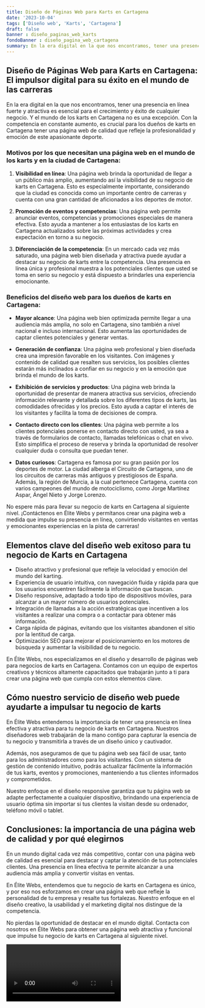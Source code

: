 ```yaml
---
title: Diseño de Páginas Web para Karts en Cartagena
date: '2023-10-04'
tags: ['Diseño web', 'Karts', 'Cartagena']
draft: false
banner : diseño_paginas_web_karts
fondoBanner : diseño_pagina_web_cartagena
summary: En la era digital en la que nos encontramos, tener una presencia en línea fuerte y atractiva es esencial para el crecimiento y éxito de cualquier negocio. Y el mundo de los karts en Cartagena no es una excepción. Con la competencia en constante aumento, es crucial para los dueños de karts en Cartagena tener una página web de calidad que refleje la profesionalidad y emoción de este apasionante deporte.
---
```


## Diseño de Páginas Web para Karts en Cartagena: El impulsor digital para su éxito en el mundo de las carreras

En la era digital en la que nos encontramos, tener una presencia en línea fuerte y atractiva es esencial para el crecimiento y éxito de cualquier negocio. Y el mundo de los karts en Cartagena no es una excepción. Con la competencia en constante aumento, es crucial para los dueños de karts en Cartagena tener una página web de calidad que refleje la profesionalidad y emoción de este apasionante deporte.

### Motivos por los que necesitan una página web en el mundo de los karts y en la ciudad de Cartagena:

1. **Visibilidad en línea**: Una página web brinda la oportunidad de llegar a un público más amplio, aumentando así la visibilidad de su negocio de karts en Cartagena. Esto es especialmente importante, considerando que la ciudad es conocida como un importante centro de carreras y cuenta con una gran cantidad de aficionados a los deportes de motor.

2. **Promoción de eventos y competencias**: Una página web permite anunciar eventos, competencias y promociones especiales de manera efectiva. Esto ayuda a mantener a los entusiastas de los karts en Cartagena actualizados sobre las próximas actividades y crea expectación en torno a su negocio.

3. **Diferenciación de la competencia**: En un mercado cada vez más saturado, una página web bien diseñada y atractiva puede ayudar a destacar su negocio de karts entre la competencia. Una presencia en línea única y profesional muestra a los potenciales clientes que usted se toma en serio su negocio y está dispuesto a brindarles una experiencia emocionante.

### Beneficios del diseño web para los dueños de karts en Cartagena:

- **Mayor alcance**: Una página web bien optimizada permite llegar a una audiencia más amplia, no solo en Cartagena, sino también a nivel nacional e incluso internacional. Esto aumenta las oportunidades de captar clientes potenciales y generar ventas.

- **Generación de confianza**: Una página web profesional y bien diseñada crea una impresión favorable en los visitantes. Con imágenes y contenido de calidad que resalten sus servicios, los posibles clientes estarán más inclinados a confiar en su negocio y en la emoción que brinda el mundo de los karts.

- **Exhibición de servicios y productos**: Una página web brinda la oportunidad de presentar de manera atractiva sus servicios, ofreciendo información relevante y detallada sobre los diferentes tipos de karts, las comodidades ofrecidas y los precios. Esto ayuda a captar el interés de los visitantes y facilita la toma de decisiones de compra.

- **Contacto directo con los clientes**: Una página web permite a los clientes potenciales ponerse en contacto directo con usted, ya sea a través de formularios de contacto, llamadas telefónicas o chat en vivo. Esto simplifica el proceso de reserva y brinda la oportunidad de resolver cualquier duda o consulta que puedan tener.

- **Datos curiosos**: Cartagena es famosa por su gran pasión por los deportes de motor. La ciudad alberga el Circuito de Cartagena, uno de los circuitos de carreras más antiguos y prestigiosos de España. Además, la región de Murcia, a la cual pertenece Cartagena, cuenta con varios campeones del mundo de motociclismo, como Jorge Martínez Aspar, Ángel Nieto y Jorge Lorenzo.

No espere más para llevar su negocio de karts en Cartagena al siguiente nivel. ¡Contáctenos en Élite Webs y permítanos crear una página web a medida que impulse su presencia en línea, convirtiendo visitantes en ventas y emocionantes experiencias en la pista de carreras!

<GifSeo />

<Cta />

## Elementos clave del diseño web exitoso para tu negocio de Karts en Cartagena

- Diseño atractivo y profesional que refleje la velocidad y emoción del mundo del karting.
- Experiencia de usuario intuitiva, con navegación fluida y rápida para que los usuarios encuentren fácilmente la información que buscan.
- Diseño responsive, adaptado a todo tipo de dispositivos móviles, para alcanzar a un mayor número de usuarios potenciales.
- Integración de llamadas a la acción estratégicas que incentiven a los visitantes a realizar una compra o a contactar para obtener más información.
- Carga rápida de páginas, evitando que los visitantes abandonen el sitio por la lentitud de carga.
- Optimización SEO para mejorar el posicionamiento en los motores de búsqueda y aumentar la visibilidad de tu negocio.

En Élite Webs, nos especializamos en el diseño y desarrollo de páginas web para negocios de karts en Cartagena. Contamos con un equipo de expertos creativos y técnicos altamente capacitados que trabajarán junto a ti para crear una página web que cumpla con estos elementos clave.

## Cómo nuestro servicio de diseño web puede ayudarte a impulsar tu negocio de karts

En Élite Webs entendemos la importancia de tener una presencia en línea efectiva y atractiva para tu negocio de karts en Cartagena. Nuestros diseñadores web trabajarán de la mano contigo para capturar la esencia de tu negocio y transmitirla a través de un diseño único y cautivador.

Además, nos aseguramos de que tu página web sea fácil de usar, tanto para los administradores como para los visitantes. Con un sistema de gestión de contenido intuitivo, podrás actualizar fácilmente la información de tus karts, eventos y promociones, manteniendo a tus clientes informados y comprometidos.

Nuestro enfoque en el diseño responsive garantiza que tu página web se adapte perfectamente a cualquier dispositivo, brindando una experiencia de usuario óptima sin importar si tus clientes la visitan desde su ordenador, teléfono móvil o tablet.

## Conclusiones: la importancia de una página web de calidad y por qué elegirnos

En un mundo digital cada vez más competitivo, contar con una página web de calidad es esencial para destacar y captar la atención de tus potenciales clientes. Una presencia en línea efectiva te permite alcanzar a una audiencia más amplia y convertir visitas en ventas.

En Élite Webs, entendemos que tu negocio de karts en Cartagena es único, y por eso nos esforzamos en crear una página web que refleje la personalidad de tu empresa y resalte tus fortalezas. Nuestro enfoque en el diseño creativo, la usabilidad y el marketing digital nos distingue de la competencia.

No pierdas la oportunidad de destacar en el mundo digital. Contacta con nosotros en Élite Webs para obtener una página web atractiva y funcional que impulse tu negocio de karts en Cartagena al siguiente nivel.

<Video />

<CtaBot job='Karts' city='Cartagena'/>

<Gmaps query='Cartagena+españa+maps' />